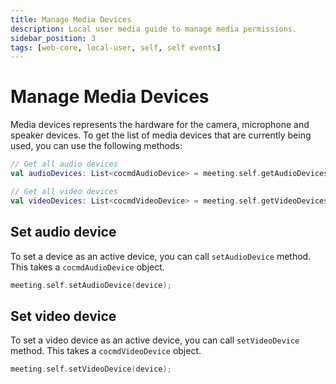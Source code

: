 ```yaml
---
title: Manage Media Devices
description: Local user media guide to manage media permissions.
sidebar_position: 3
tags: [web-core, local-user, self, self events]
---
```


# Manage Media Devices

Media devices represents the hardware for the camera, microphone and speaker
devices. To get the list of media devices that are currently being used, you can
use the following methods:

```kotlin
// Get all audio devices
val audioDevices: List<cocmdAudioDevice> = meeting.self.getAudioDevices();

// Get all video devices
val videoDevices: List<cocmdVideoDevice> = meeting.self.getVideoDevices();
```

## Set audio device

To set a device as an active device, you can call `setAudioDevice` method. This
takes a `cocmdAudioDevice` object.

```kotlin
meeting.self.setAudioDevice(device);
```

## Set video device

To set a video device as an active device, you can call `setVideoDevice` method.
This takes a `cocmdVideoDevice` object.

```kotlin
meeting.self.setVideoDevice(device);
```
